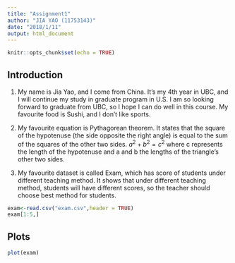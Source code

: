 ```yaml
---
title: "Assignment1"
author: "JIA YAO (11753143)"
date: "2018/1/11"
output: html_document
---
```


```r
knitr::opts_chunk$set(echo = TRUE)
```

## Introduction

1) My name is Jia Yao, and I come from China. It's my 4th year in UBC, and I will continue my study in graduate program in U.S. I am so looking forward to graduate from UBC, so I hope I can do well in this course. My favourite food is Sushi, and I don't like sports. 

2) My favourite equation is Pythagorean theorem. It states that the square of the hypotenuse (the side opposite the right angle) is equal to the sum of the squares of the other two sides.
$a^2+b^2=c^2$
where c represents the length of the hypotenuse and a and b the lengths of the triangle's other two sides.

3) My favourite dataset is called Exam, which has score of students under different teaching method. It shows that under different teaching method, students will have different scores, so the teacher should choose best method for students.

```r
exam<-read.csv("exam.csv",header = TRUE)
exam[1:5,]
```

## Plots


```r
plot(exam)
```


